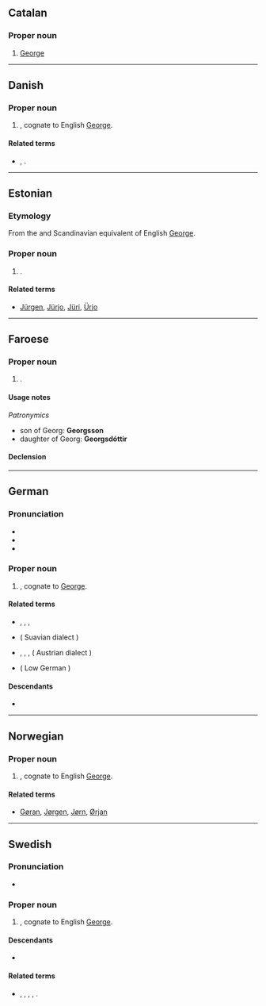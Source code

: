 ==Catalan==

===Proper noun===
{{ca-proper noun|m}}

# [[George]]
----
==Danish==

===Proper noun===
{{head|da|proper noun}}

# {{given name|male|lang=da}}, cognate to English [[George]].

====Related terms====
* {{l|da|Jørgen}}, {{l|da|Jørn}}.

----

==Estonian==

===Etymology===
From the {{etyl|de|et}} and Scandinavian equivalent of English [[George]].

===Proper noun===
{{head|et|proper noun}}

# {{given name|male|lang=et}}.

====Related terms====
* [[Jürgen]], [[Jürjo]], [[Jüri]], [[Ürjo]]

----

==Faroese==

===Proper noun===
{{head|fo|proper noun|g=m}}

# {{given name|male|lang=fo}}.

====Usage notes====
''Patronymics''
* son of Georg: '''Georgsson'''
* daughter of Georg: '''Georgsdóttir'''

====Declension====
{{fo-decl-proper-noun-s-indef|Georg|Georg|Georg, Georgi|Georgs}}

----

==German==

===Pronunciation===
* {{audio|De-Georg.ogg|Audio|lang=de}}
* {{IPA|/ˈɡeː.ɔrk/|/ˈɡeː.ɔɐ̯k/|lang=de}}
* {{IPA|/ˈɡeː.ɔrx/|/ˈɡeː.ɔɐ̯x/|lang=de}}

===Proper noun===
{{head|de|proper noun}}

# {{given name|male|lang=de}}, cognate to [[George]].

====Related terms====
* {{l|de|Jörg}}, {{l|de|Jorn}}, {{l|de|Jörn}}, {{l|de|Jürgen}}
* {{l|de|Schorsch}} ( Suavian dialect )
* {{l|de|Gorgel}}, {{l|de|Görries}}, {{l|de|Görris}}, {{l|de|Girgel}} ( Austrian dialect )
* {{l|de|Gorch}} ( Low German )

====Descendants====
* {{desc|bor=1|et|Georg}}

----

==Norwegian==

===Proper noun===
{{head|no|proper noun}}

# {{given name|male|lang=no}}, cognate to English [[George]].

====Related terms====
* [[Gøran]], [[Jørgen]], [[Jørn]], [[Ørjan]]

----

==Swedish==

===Pronunciation===
* {{IPA|/ˈjeːɔrj/|lang=sv}}

===Proper noun===
{{sv-proper noun|c}}

# {{given name|male|lang=sv}}, cognate to English [[George]].

====Descendants====
* {{desc|bor=1|fi|Jori}}

====Related terms====
* {{l|sv|Göran}}, {{l|sv|Jöran}}, {{l|sv|Jörgen}}, {{l|sv|Jörn}}, {{l|sv|Örjan}}.